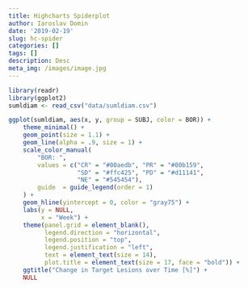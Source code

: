 ```yaml
---
title: Highcharts Spiderplot
author: Iaroslav Domin
date: '2019-02-19'
slug: hc-spider
categories: []
tags: []
description: Desc
meta_img: /images/image.jpg
---
```



```r
library(readr)
library(ggplot2)
sumldiam <- read_csv("data/sumldiam.csv")
```



```r
ggplot(sumldiam, aes(x, y, group = SUBJ, color = BOR)) +
    theme_minimal() +
    geom_point(size = 1.1) +
    geom_line(alpha = .9, size = 1) +
    scale_color_manual(
        "BOR: ",
        values = c("CR" = "#00aedb", "PR" = "#00b159",
                   "SD" = "#ffc425", "PD" = "#d11141",
                   "NE" = "#545454"),
        guide  = guide_legend(order = 1)
    ) +
    geom_hline(yintercept = 0, color = "gray75") +
    labs(y = NULL,
         x = "Week") +
    theme(panel.grid = element_blank(),
          legend.direction = "horizontal",
          legend.position = "top",
          legend.justification = "left",
          text = element_text(size = 14),
          plot.title = element_text(size = 17, face = "bold")) +
    ggtitle("Change in Target Lesions over Time [%]") +
    NULL
```

